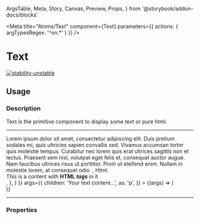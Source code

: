   ArgsTable,
  Meta,
  Story,
  Canvas,
  Preview,
  Props,
} from '@storybook/addon-docs/blocks'

<Meta
  title="Atoms/Text"
  component={Text}
  parameters={{ actions: { argTypesRegex: '^on.*' } }}
/>


# Text

[![stability-unstable](https://img.shields.io/badge/stability-unstable-yellow.svg)](https://github.com/emersion/stability-badges#unstable)

## Usage

### Description

Text is the primitive component to display some text or pure html.

---
<Canvas>
  <Story
    name="Usage"
    argTypes={{ 
      children:{
        name: 'html content',
      options: [  'Lorem', 'Html'],
     table: {
      type: { summary: 'HTML object' },
      defaultValue: { summary: 'Your text content...' },
    },
      mapping: {
        Lorem: <div>Lorem ipsum dolor sit amet, consectetur adipiscing elit. Duis pretium sodales mi, quis ultricies sapien convallis sed. Vivamus accumsan tortor quis molestie tempus. Curabitur nec lorem quis erat ultrices sagittis non et lectus. Praesent sem nisl, volutpat eget felis et, consequat auctor augue. Nam faucibus ultrices risus ut porttitor. Proin ut eleifend enim. Nullam in molestie lorem, at consequat odio. </div>,
        Html: <div>This is a content with <b>HTML <i>tags</i></b> in it</div>,
      },
    }
    }}
    args={{
      children: 'Your text content...',
      as: 'p',
    }}
  >
    {(args) => (
      <div className='theme--light' style={{ textAlign: 'center', padding: '10px 0 10px' }}>
        <Text {...args } />
      </div>
    )}
  </Story>
</Canvas>

---

### Properties

<ArgsTable story="Usage" />
